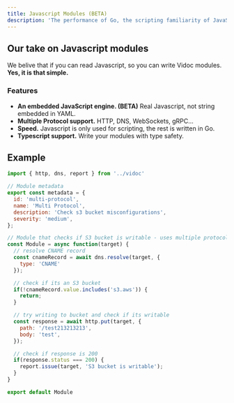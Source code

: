 ```yaml
---
title: Javascript Modules (BETA)
description: 'The performance of Go, the scripting familiarity of JavaScript'
---
```


## Our take on Javascript modules

We belive that if you can read Javascript, so you can write Vidoc modules. **Yes, it is that simple.**

### Features

- **An embedded JavaScript engine. (BETA)** Real Javascript, not string embedded in YAML.
- **Multiple Protocol support.** HTTP, DNS, WebSockets, gRPC...
- **Speed.** Javascript is only used for scripting, the rest is written in Go.
- **Typescript support.** Write your modules with type safety.

## Example

```javascript Multi Protocol module
import { http, dns, report } from '../vidoc'

// Module metadata
export const metadata = {
  id: 'multi-protocol',
  name: 'Multi Protocol',
  description: 'Check s3 bucket misconfigurations',
  severity: 'medium',
};

// Module that checks if S3 bucket is writable - uses multiple protocols
const Module = async function(target) {
  // resolve CNAME record
  const cnameRecord = await dns.resolve(target, {
    type: 'CNAME'
  });

  // check if its an S3 bucket
  if(!cnameRecord.value.includes('s3.aws')) {
    return;
  }

  // try writing to bucket and check if its writable
  const response = await http.put(target, {
    path: '/test213213213',
    body: 'test',
  });

  // check if response is 200
  if(response.status === 200) {
    report.issue(target, 'S3 bucket is writable');
  }
}

export default Module
```